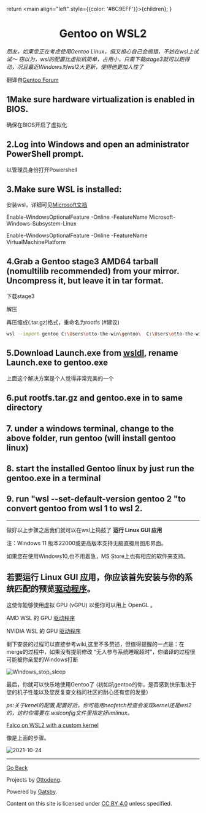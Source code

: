   return <main align="left" style={{color: '#8C9EFF'}}>{children}</main>;
}


<title>Gentoo on WSL2</title>

# <div align="center">Gentoo on WSL2</div>

*朋友，如果您正在考虑使用Gentoo Linux，但又担心自己会搞错，不妨在wsl上试试～*
*窃以为，wsl的配置比虚拟机简单，占用小，只需下载stage3就可以跑得动，况且最近Windows对wsl2大更新，使得他更加人性了*


翻译自[Gentoo Forum](https://forums.gentoo.org/viewtopic-t-1116432-start-0.html)

## 1Make sure hardware virtualization is enabled in BIOS.
确保在BIOS开启了虚拟化

## 2.Log into Windows and open an administrator PowerShell prompt.
以管理员身份打开Powershell

## 3.Make sure WSL is installed:
安装wsl，详细可见[Microsoft文档](https://docs.microsoft.com/en-us/windows/wsl/install)

Enable-WindowsOptionalFeature -Online -FeatureName Microsoft-Windows-Subsystem-Linux

 Enable-WindowsOptionalFeature -Online -FeatureName VirtualMachinePlatform

## 4.Grab a Gentoo stage3 AMD64 tarball (nomultilib recommended) from your mirror. Uncompress it, but leave it in tar format.

下载stage3

解压

再压缩成(.tar.gz)格式，重命名为rootfs (#建议)
```bash
wsl --import gentoo C:\Users\otto-the-win\gentoo\  C:\Users\otto-the-win\Downloads\rootfs.tar.gz --version 2  #在Powershell执行
```

## 5.Download Launch.exe from [wsldl](https://github.com/yuk7/wsldl), rename Launch.exe to gentoo.exe

上面这个解决方案是个人觉得非常完美的一个

## 6.put rootfs.tar.gz and gentoo.exe in to same directory

## 7. under a windows terminal, change to the above folder, run gentoo (will install gentoo linux)

## 8. start the installed Gentoo linux by just run the gentoo.exe in a terminal

## 9. run "wsl --set-default-version gentoo 2 "to convert gentoo from wsl 1 to wsl 2.

-----

做好以上步骤之后我们就可以在wsl上捣鼓了
**运行 Linux GUI 应用**

注：Windows 11 版本22000或更高版本支持无脑直接用图形界面。

如果您在使用Windows10,也不用着急，MS Store上也有相应的软件来支持。

## 若要运行 Linux GUI 应用，你应该首先安装与你的系统匹配的预览[驱动程序](https://www.intel.com/content/www/us/en/download/19344/intel-graphics-windows-10-windows-11-dch-drivers.html)。
这使你能够使用虚拟 GPU (vGPU) 以便你可以用上 OpenGL 。

AMD WSL 的 GPU [驱动程序](https://www.amd.com/en/support/kb/release-notes/rn-rad-win-wsl-support)

NVIDIA WSL 的 GPU [驱动程序](https://developer.nvidia.com/cuda/wsl)


剩下安装的过程可以直接参考wiki,这里不多赘述，但值得提醒的一点是：在merge的过程中，如果没有提前修改 “无人参与系统睡眠超时”，你编译的过程很可能被你亲爱的Windows打断

​<img src="https://pbs.twimg.com/media/F5qpyJZb0AECi6O?format=png" alt="Windows_stop_sleep"/>

最后，你就可以快乐地使用Gentoo了
(初如坑gentoo的你，是否感到快乐取决于您的机子性能以及您反复查文档问社区的耐心还有您的发量）
​

*ps:关于kenel的配置,配置好后，你可能用neofetch检查会发现kernel还是wsl2的，这时你需要在.wslconfig文件里指定好vmlinux。*

[Falco on WSL2 with a custom kernel](https://​falco.org/blog/falco-wsl2-custom-kernel/)

像是上面的步骤。

<img src="https://pbs.twimg.com/media/FRGMcE8aUAE0kt8?format=png" alt="2021-10-24" />

------

[Go Back](../)

Projects by [Ottodeng](https://ottoqwq.me).

Powered by [Gatsby](https://www.gatsbyjs.com).

Content on this site is licensed under [CC BY 4.0](https://creativecommons.org/licenses/by/4.0/)  unless specified.
